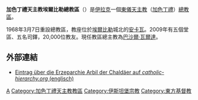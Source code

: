 {{Infobox Roman Catholic diocese
|jurisdiction     = 總教區
|name             = 埃爾比勒
|latin= Archieparchia Arbilensis  Chaldaeorum
|image =Chaldean Catholic Cathedral of Saint Joseph in Ankawa near Erbil, Iraq.jpg|caption =聖若瑟主教座堂
|location = [[伊拉克|伊拉克]]
|territory = 
|population = 20,000
|rite = [[加色丁禮天主教會|加色丁禮]]
|patron =
|province = 
|established = 1968年
|cathedral =聖若瑟主教座堂
|co-cathedral =
|leadership = 總主教 
|website =
|pope =  
|patriarch=
|metropolitan =巴沙爾·瓦爾達
|ordinary =
|coadjutor archbishop = 
|coadjutor bishop = 
|auxiliary = 
|emeritus =}}

'''加色丁禮天主教埃爾比勒總教區'''（{{lang-la|Archieparchia Arbilensis  Chaldaeorum}}）是[[伊拉克|伊拉克]]一個[[東儀天主教|東儀天主教]]（[[加色丁禮天主教會|加色丁禮]]）[[總教區|總教區]]。

1968年3月7日重設總教區，教座位於[[埃爾比勒|埃爾比勒]]城北的[[安卡瓦|安卡瓦]]。2009年有五個堂區、五名司鐸，20,000位教友。現任教區總主教為[[巴沙爾·瓦爾達|巴沙爾·瓦爾達]]。

== 外部連結 ==
* [http://www.catholic-hierarchy.org/diocese/darbi.html Eintrag über die Erzeparchie Arbil der Chaldäer auf ''catholic-hierarchy.org'' (englisch)]{{Wayback|url=http://www.catholic-hierarchy.org/diocese/darbi.html |date=20130420140219 }}

{{加色丁禮天主教會教區}}
{{伊拉克天主教教區}}

[[Category:伊拉克天主教教區|A]]
[[Category:加色丁禮天主教教區|Category:加色丁禮天主教教區]]
[[Category:伊斯坦堡宗教|Category:伊斯坦堡宗教]]
[[Category:東方基督教|Category:東方基督教]]